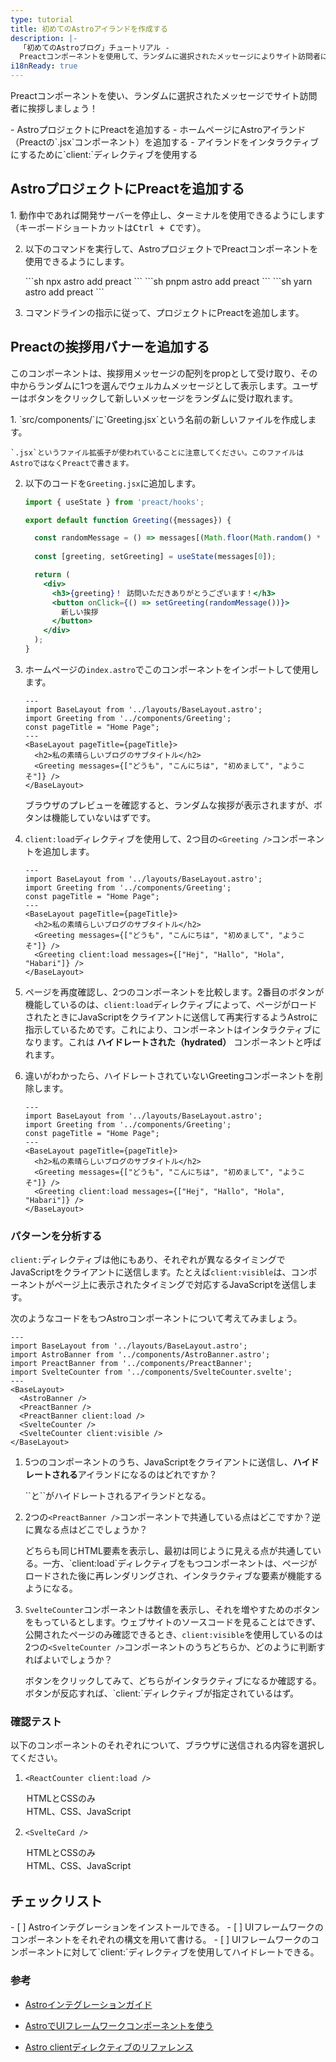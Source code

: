 ```yaml
---
type: tutorial
title: 初めてのAstroアイランドを作成する
description: |-
  「初めてのAstroブログ」チュートリアル -
  Preactコンポーネントを使用して、ランダムに選択されたメッセージによりサイト訪問者に挨拶する
i18nReady: true
---
```


Preactコンポーネントを使い、ランダムに選択されたメッセージでサイト訪問者に挨拶しましょう！

<PreCheck>
  - AstroプロジェクトにPreactを追加する
  - ホームページにAstroアイランド（Preactの`.jsx`コンポーネント）を追加する
  - アイランドをインタラクティブにするために`client:`ディレクティブを使用する
</PreCheck>

## AstroプロジェクトにPreactを追加する

<Steps>
1. 動作中であれば開発サーバーを停止し、ターミナルを使用できるようにします（キーボードショートカットは<kbd>Ctrl + C</kbd>です）。

2. 以下のコマンドを実行して、AstroプロジェクトでPreactコンポーネントを使用できるようにします。

    <PackageManagerTabs>
      <Fragment slot="npm">
        ```sh
        npx astro add preact
        ```
      </Fragment>
      <Fragment slot="pnpm">
        ```sh
        pnpm astro add preact
        ```
      </Fragment>
      <Fragment slot="yarn">
        ```sh
        yarn astro add preact
        ```
      </Fragment>
    </PackageManagerTabs>

3. コマンドラインの指示に従って、プロジェクトにPreactを追加します。
</Steps>

## Preactの挨拶用バナーを追加する

このコンポーネントは、挨拶用メッセージの配列をpropとして受け取り、その中からランダムに1つを選んでウェルカムメッセージとして表示します。ユーザーはボタンをクリックして新しいメッセージをランダムに受け取れます。

<Steps>
1. `src/components/`に`Greeting.jsx`という名前の新しいファイルを作成します。

    `.jsx`というファイル拡張子が使われていることに注意してください。このファイルはAstroではなくPreactで書きます。

2. 以下のコードを`Greeting.jsx`に追加します。

    ```jsx title="src/components/Greeting.jsx"
    import { useState } from 'preact/hooks';

    export default function Greeting({messages}) {

      const randomMessage = () => messages[(Math.floor(Math.random() * messages.length))];
      
      const [greeting, setGreeting] = useState(messages[0]);

      return (
        <div> 
          <h3>{greeting}！ 訪問いただきありがとうございます！</h3>
          <button onClick={() => setGreeting(randomMessage())}>
            新しい挨拶
          </button>
        </div>
      );
    }
    ```

3. ホームページの`index.astro`でこのコンポーネントをインポートして使用します。

    ```astro title="src/pages/index.astro" ins={3,8}
    ---
    import BaseLayout from '../layouts/BaseLayout.astro';
    import Greeting from '../components/Greeting';
    const pageTitle = "Home Page";
    ---
    <BaseLayout pageTitle={pageTitle}>
      <h2>私の素晴らしいブログのサブタイトル</h2>
      <Greeting messages={["どうも", "こんにちは", "初めまして", "ようこそ"]} />
    </BaseLayout>
    ```

    ブラウザのプレビューを確認すると、ランダムな挨拶が表示されますが、ボタンは機能していないはずです。


4. `client:load`ディレクティブを使用して、2つ目の`<Greeting />`コンポーネントを追加します。

    ```astro title="src/pages/index.astro" ins={9} "client:load"
    ---
    import BaseLayout from '../layouts/BaseLayout.astro';
    import Greeting from '../components/Greeting';
    const pageTitle = "Home Page";
    ---
    <BaseLayout pageTitle={pageTitle}>
      <h2>私の素晴らしいブログのサブタイトル</h2>
      <Greeting messages={["どうも", "こんにちは", "初めまして", "ようこそ"]} />
      <Greeting client:load messages={["Hej", "Hallo", "Hola", "Habari"]} />
    </BaseLayout>
    ```

  5. ページを再度確認し、2つのコンポーネントを比較します。2番目のボタンが機能しているのは、`client:load`ディレクティブによって、ページがロードされたときにJavaScriptをクライアントに送信して再実行するようAstroに指示しているためです。これにより、コンポーネントはインタラクティブになります。これは **ハイドレートされた（hydrated）** コンポーネントと呼ばれます。
  
  6. 違いがわかったら、ハイドレートされていないGreetingコンポーネントを削除します。


      ```astro title="src/pages/index.astro" del={8} "client:load"
      ---
      import BaseLayout from '../layouts/BaseLayout.astro';
      import Greeting from '../components/Greeting';
      const pageTitle = "Home Page";
      ---
      <BaseLayout pageTitle={pageTitle}>
        <h2>私の素晴らしいブログのサブタイトル</h2>
        <Greeting messages={["どうも", "こんにちは", "初めまして", "ようこそ"]} />
        <Greeting client:load messages={["Hej", "Hallo", "Hola", "Habari"]} />
      </BaseLayout>
      ```
</Steps>

<Box icon="question-mark">

### パターンを分析する

`client:`ディレクティブは他にもあり、それぞれが異なるタイミングでJavaScriptをクライアントに送信します。たとえば`client:visible`は、コンポーネントがページ上に表示されたタイミングで対応するJavaScriptを送信します。

次のようなコードをもつAstroコンポーネントについて考えてみましょう。

```astro
---
import BaseLayout from '../layouts/BaseLayout.astro';
import AstroBanner from '../components/AstroBanner.astro';
import PreactBanner from '../components/PreactBanner';
import SvelteCounter from '../components/SvelteCounter.svelte';
---
<BaseLayout>
  <AstroBanner />
  <PreactBanner />
  <PreactBanner client:load />
  <SvelteCounter />
  <SvelteCounter client:visible />
</BaseLayout>
```

1. 5つのコンポーネントのうち、JavaScriptをクライアントに送信し、**ハイドレートされる**アイランドになるのはどれですか？

    <p>
      <Spoiler>`<PreactBanner client:load />`と`<SvelteCounter client:visible />`がハイドレートされるアイランドとなる。</Spoiler>
    </p>

2. 2つの`<PreactBanner />`コンポーネントで共通している点はどこですか？逆に異なる点はどこでしょうか？

    <p>
      <Spoiler>どちらも同じHTML要素を表示し、最初は同じように見える点が共通している。一方、`client:load`ディレクティブをもつコンポーネントは、ページがロードされた後に再レンダリングされ、インタラクティブな要素が機能するようになる。</Spoiler>
    </p>

3. `SvelteCounter`コンポーネントは数値を表示し、それを増やすためのボタンをもっているとします。ウェブサイトのソースコードを見ることはできず、公開されたページのみ確認できるとき、`client:visible`を使用しているのは2つの`<SvelteCounter />`コンポーネントのうちどちらか、どのように判断すればよいでしょうか？

    <p>
      <Spoiler>ボタンをクリックしてみて、どちらがインタラクティブになるか確認する。ボタンが反応すれば、`client:`ディレクティブが指定されているはず。</Spoiler>
    </p>
</Box>



<Box icon="question-mark">

### 確認テスト

以下のコンポーネントのそれぞれについて、ブラウザに送信される内容を選択してください。

1. `<ReactCounter client:load />`

    <MultipleChoice>
      <Option>
        HTMLとCSSのみ
      </Option>
      <Option isCorrect>
        HTML、CSS、JavaScript
      </Option>
    </MultipleChoice>

2. `<SvelteCard />`

    <MultipleChoice>
      <Option  isCorrect>
        HTMLとCSSのみ
      </Option>
      <Option>
        HTML、CSS、JavaScript
      </Option>
    </MultipleChoice>
</Box>

<Box icon="check-list">

## チェックリスト

<Checklist>
- [ ] Astroインテグレーションをインストールできる。
- [ ] UIフレームワークのコンポーネントをそれぞれの構文を用いて書ける。
- [ ] UIフレームワークのコンポーネントに対して`client:`ディレクティブを使用してハイドレートできる。
</Checklist>
</Box>

### 参考

- [Astroインテグレーションガイド](/ja/guides/integrations-guide/)

- [AstroでUIフレームワークコンポーネントを使う](/ja/guides/framework-components/#using-framework-components)

- [Astro clientディレクティブのリファレンス](/ja/reference/directives-reference/#クライアントディレクティブ)
